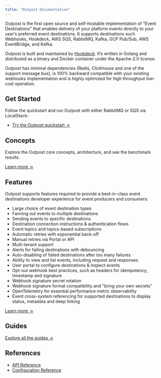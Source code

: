 ```yaml
---
title: "Outpost Documentation"
---
```


Outpost is the first open source and self-hostable implementation of “Event Destinations” that enables delivery of your platform events directly to your user’s preferred event destinations. It supports destinations such Webhooks, Hookdeck, AWS SQS, RabbitMQ, Kafka, GCP Pub/Sub, AWS EventBridge, and Kafka.

Outpost is built and maintained by [Hookdeck](https://hookdeck.com?ref=github-outpost). It’s written in Golang and distributed as a binary and Docker container under the Apache-2.0 license.

Outpost has minimal dependencies (Redis, Clickhouse and one of the support message bus), is 100% backward compatible with your existing webhooks implementation and is highly optimized for high throughput low-cost operation.

## Get Started

Follow the quickstart and run Outpost with either RabbitMQ or SQS via LocalStack:

- [Try the Outpost quickstart &rarr;](/docs/quickstart)

## Concepts

Explore the Outpost core concepts, architecture, and see the benchmark results.

[Learn more &rarr;](/docs/concepts)

## Features

Outpost supports features required to provide a best-in-class event destinations developer experience for event producers and consumers:

- Large choice of event destination types
- Fanning out events to multiple destinations
- Sending events to specific destinations
- Destination connection instructions & authentication flows
- Event topics and topics-based subscriptions
- Automatic retries with exponential back-off
- Manual retries via Portal or API
- Multi-tenant support
- Alerts for failing destinations with debouncing
- Auto-disabling of failed destinations after too many failures
- Ability to view and list events, including request and responses
- User portal to configure destinations & inspect events
- Opt-out webhook best practices, such as headers for idempotency, timestamp and signature
- Webhook signature secret rotation
- Webhook signature format compatibility and “bring your own secrets”
- OpenTelemetry for essential performance metric observability
- Event cross-system referencing for supported destinations to display status, metadata and deep linking

[Learn more &rarr;](/docs/features)

## Guides

[Explore all the guides &rarr;](/docs/guides)

## References

- [API Reference](/references/api)
- [Configuration Reference](/references/configuration)

